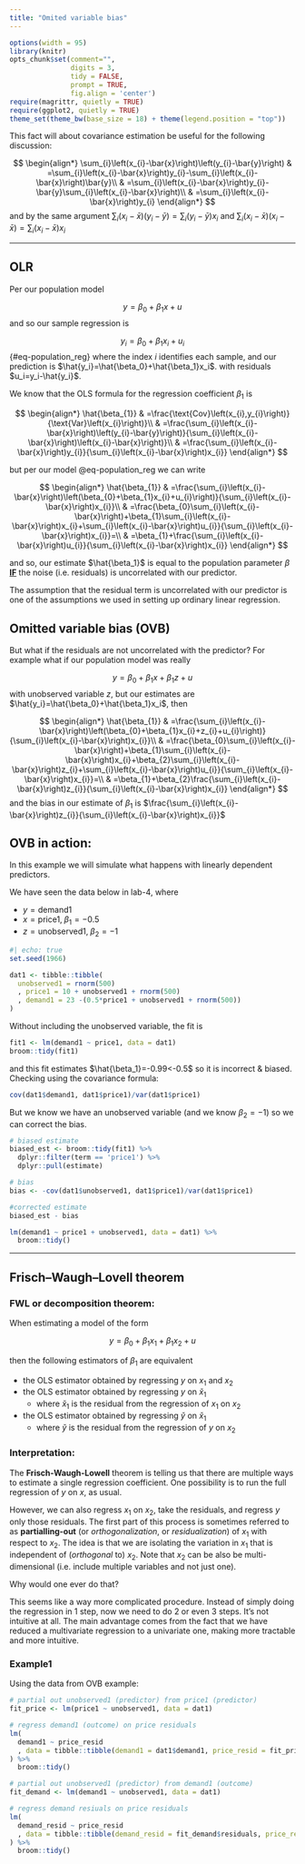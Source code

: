 ```yaml
---
title: "Omited variable bias"
---
```


```r
options(width = 95)
library(knitr)
opts_chunk$set(comment="", 
               digits = 3, 
               tidy = FALSE, 
               prompt = TRUE,
               fig.align = 'center')
require(magrittr, quietly = TRUE)
require(ggplot2, quietly = TRUE)
theme_set(theme_bw(base_size = 18) + theme(legend.position = "top"))
```

This fact will about covariance estimation be useful for the following discussion:

$$
\begin{align*}
\sum_{i}\left(x_{i}-\bar{x}\right)\left(y_{i}-\bar{y}\right) & =\sum_{i}\left(x_{i}-\bar{x}\right)y_{i}-\sum_{i}\left(x_{i}-\bar{x}\right)\bar{y}\\
 & =\sum_{i}\left(x_{i}-\bar{x}\right)y_{i}-\bar{y}\sum_{i}\left(x_{i}-\bar{x}\right)\\
 & =\sum_{i}\left(x_{i}-\bar{x}\right)y_{i}
\end{align*}
$$ and by the same argument $\sum_{i}\left(x_{i}-\bar{x}\right)\left(y_{i}-\bar{y}\right)=\sum_{i}\left(y_{i}-\bar{y}\right)x_{i}$ and $\sum_{i}\left(x_{i}-\bar{x}\right)\left(x_{i}-\bar{x}\right)=\sum_{i}\left(x_{i}-\bar{x}\right)x_{i}$

------------------------------------------------------------------------

## OLR

Per our population model

$$
y = \beta_0 + \beta_1x + u
$$ and so our sample regression is

$$
y_i = \beta_0 + \beta_1x_i + u_i
$$ {#eq-population_reg} where the index $i$ identifies each sample, and our prediction is $\hat{y_i}=\hat{\beta_0}+\hat{\beta_1}x_i$. with residuals $u_i=y_i-\hat{y_i}$.

We know that the OLS formula for the regression coefficient $\beta_1$ is

$$
\begin{align*}
\hat{\beta_{1}} & =\frac{\text{Cov}\left(x_{i},y_{i}\right)}{\text{Var}\left(x_{i}\right)}\\
 & =\frac{\sum_{i}\left(x_{i}-\bar{x}\right)\left(y_{i}-\bar{y}\right)}{\sum_{i}\left(x_{i}-\bar{x}\right)\left(x_{i}-\bar{x}\right)}\\
 & =\frac{\sum_{i}\left(x_{i}-\bar{x}\right)y_{i}}{\sum_{i}\left(x_{i}-\bar{x}\right)x_{i}}
\end{align*}
$$

but per our model @eq-population_reg we can write

$$
\begin{align*}
\hat{\beta_{1}} & =\frac{\sum_{i}\left(x_{i}-\bar{x}\right)\left(\beta_{0}+\beta_{1}x_{i}+u_{i}\right)}{\sum_{i}\left(x_{i}-\bar{x}\right)x_{i}}\\
 & =\frac{\beta_{0}\sum_{i}\left(x_{i}-\bar{x}\right)+\beta_{1}\sum_{i}\left(x_{i}-\bar{x}\right)x_{i}+\sum_{i}\left(x_{i}-\bar{x}\right)u_{i}}{\sum_{i}\left(x_{i}-\bar{x}\right)x_{i}}=\\
 & =\beta_{1}+\frac{\sum_{i}\left(x_{i}-\bar{x}\right)u_{i}}{\sum_{i}\left(x_{i}-\bar{x}\right)x_{i}}
\end{align*}
$$

and so, our estimate $\hat{\beta_1}$ is equal to the population parameter $\beta$ [**IF**]{.underline} the noise (i.e. residuals) is uncorrelated with our predictor.

The assumption that the residual term is uncorrelated with our predictor is one of the assumptions we used in setting up ordinary linear regression.

## Omitted variable bias (OVB)

But what if the residuals are not uncorrelated with the predictor? For example what if our population model was really

$$
y = \beta_0 + \beta_1x + \beta_1z + u
$$ with unobserved variable $z$, but our estimates are $\hat{y_i}=\hat{\beta_0}+\hat{\beta_1}x_i$, then

$$
\begin{align*}
\hat{\beta_{1}} & =\frac{\sum_{i}\left(x_{i}-\bar{x}\right)\left(\beta_{0}+\beta_{1}x_{i}+z_{i}+u_{i}\right)}{\sum_{i}\left(x_{i}-\bar{x}\right)x_{i}}\\
 & =\frac{\beta_{0}\sum_{i}\left(x_{i}-\bar{x}\right)+\beta_{1}\sum_{i}\left(x_{i}-\bar{x}\right)x_{i}+\beta_{2}\sum_{i}\left(x_{i}-\bar{x}\right)z_{i}+\sum_{i}\left(x_{i}-\bar{x}\right)u_{i}}{\sum_{i}\left(x_{i}-\bar{x}\right)x_{i}}=\\
 & =\beta_{1}+\beta_{2}\frac{\sum_{i}\left(x_{i}-\bar{x}\right)z_{i}}{\sum_{i}\left(x_{i}-\bar{x}\right)x_{i}}
\end{align*}
$$ and the bias in our estimate of $\beta_1$ is $\frac{\sum_{i}\left(x_{i}-\bar{x}\right)z_{i}}{\sum_{i}\left(x_{i}-\bar{x}\right)x_{i}}$

## OVB in action:

In this example we will simulate what happens with linearly dependent predictors.

We have seen the data below in lab-4, where

-   $y = \text{demand1}$
-   $x = \text{price1},\;\beta_1=-0.5$
-   $z = \text{unobserved1},\;\beta_2=-1$

```r
#| echo: true
set.seed(1966)

dat1 <- tibble::tibble(
  unobserved1 = rnorm(500)
  , price1 = 10 + unobserved1 + rnorm(500)
  , demand1 = 23 -(0.5*price1 + unobserved1 + rnorm(500))
)
```

Without including the unobserved variable, the fit is

```r
fit1 <- lm(demand1 ~ price1, data = dat1)
broom::tidy(fit1)
```

and this fit estimates $\hat{\beta_1}=-0.99<-0.5$ so it is incorrect & biased. Checking using the covariance formula:

```r
cov(dat1$demand1, dat1$price1)/var(dat1$price1)
```

But we know we have an unobserved variable (and we know $\beta_2=-1$) so we can correct the bias.

```r
# biased estimate
biased_est <- broom::tidy(fit1) %>% 
  dplyr::filter(term == 'price1') %>% 
  dplyr::pull(estimate)

# bias
bias <- -cov(dat1$unobserved1, dat1$price1)/var(dat1$price1)

#corrected estimate
biased_est - bias
```

```r
lm(demand1 ~ price1 + unobserved1, data = dat1) %>% 
  broom::tidy()
```

------------------------------------------------------------------------

## **Frisch--Waugh--Lovell theorem**

### FWL or decomposition theorem:

When estimating a model of the form

$$
y = \beta_0 + \beta_1x_1 + \beta_1x_2 + u
$$

then the following estimators of $\beta_1$ are equivalent

-   the OLS estimator obtained by regressing $y$ on $x_1$ and $x_2$
-   the OLS estimator obtained by regressing $y$ on $\check{x}_1$
    -   where $\check{x}_1$ is the residual from the regression of $x_1$ on $x_2$
-   the OLS estimator obtained by regressing $\check{y}$ on $\check{x}_1$
    -   where $\check{y}$ is the residual from the regression of $y$ on $x_2$

### Interpretation:

The **Frisch-Waugh-Lowell** theorem is telling us that there are multiple ways to estimate a single regression coefficient. One possibility is to run the full regression of $y$ on $x$, as usual.

However, we can also regress $x_1$ on $x_2$, take the residuals, and regress $y$ only those residuals. The first part of this process is sometimes referred to as **partialling-out** (or *orthogonalization*, or *residualization*) of $x_1$ with respect to $x_2$. The idea is that we are isolating the variation in $x_1$ that is independent of (*orthogonal* to) $x_2$. Note that $x_2$ can be also be multi-dimensional (i.e. include multiple variables and not just one).

Why would one ever do that?

This seems like a way more complicated procedure. Instead of simply doing the regression in 1 step, now we need to do 2 or even 3 steps. It's not intuitive at all. The main advantage comes from the fact that we have reduced a multivariate regression to a univariate one, making more tractable and more intuitive.

### Example1

Using the data from OVB example:

```r
# partial out unobserved1 (predictor) from price1 (predictor)
fit_price <- lm(price1 ~ unobserved1, data = dat1)

# regress demand1 (outcome) on price residuals
lm(
  demand1 ~ price_resid
  , data = tibble::tibble(demand1 = dat1$demand1, price_resid = fit_price$residuals)
) %>% 
  broom::tidy()
```

```r
# partial out unobserved1 (predictor) from demand1 (outcome)
fit_demand <- lm(demand1 ~ unobserved1, data = dat1)

# regress demand resiuals on price residuals
lm(
  demand_resid ~ price_resid
  , data = tibble::tibble(demand_resid = fit_demand$residuals, price_resid = fit_price$residuals)
) %>% 
  broom::tidy()
```
